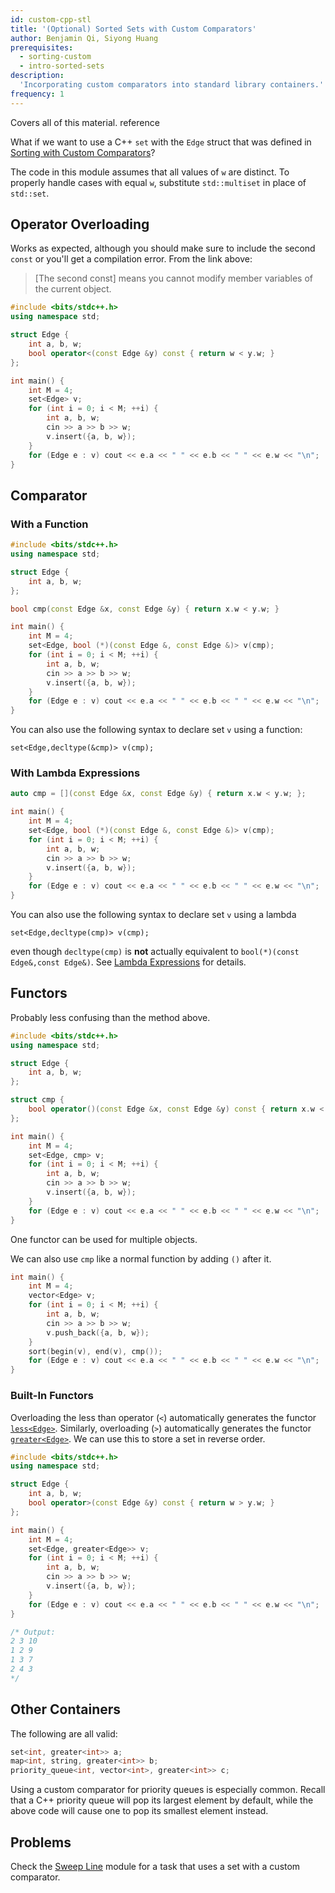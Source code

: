 ```yaml
---
id: custom-cpp-stl
title: '(Optional) Sorted Sets with Custom Comparators'
author: Benjamin Qi, Siyong Huang
prerequisites:
  - sorting-custom
  - intro-sorted-sets
description:
  'Incorporating custom comparators into standard library containers.'
frequency: 1
---
```


<Resources>
	<Resource
		source="fushar"
		title="Comparison Functions in C++"
		starred
		url="https://web.archive.org/web/20200412101638/http://fusharblog.com/3-ways-to-define-comparison-functions-in-cpp/"
	>
		Covers all of this material.
	</Resource>
	<Resource
		source="CPP"
		url="https://en.cppreference.com/w/cpp/container/set"
		title="Set"
	>
		reference
	</Resource>
</Resources>

<br />

What if we want to use a C++ `set` with the `Edge` struct that was defined in
[Sorting with Custom Comparators](/silver/sorting-custom)?

<Warning>

The code in this module assumes that all values of `w` are distinct.
To properly handle cases with equal `w`, substitute `std::multiset` in place of `std::set`.

</Warning>

## Operator Overloading

Works as expected, although you should make sure to include the second `const`
or you'll get a compilation error. From the link above:

> [The second const] means you cannot modify member variables of the current
> object.

```cpp
#include <bits/stdc++.h>
using namespace std;

struct Edge {
	int a, b, w;
	bool operator<(const Edge &y) const { return w < y.w; }
};

int main() {
	int M = 4;
	set<Edge> v;
	for (int i = 0; i < M; ++i) {
		int a, b, w;
		cin >> a >> b >> w;
		v.insert({a, b, w});
	}
	for (Edge e : v) cout << e.a << " " << e.b << " " << e.w << "\n";
}
```

## Comparator

<Resources>
	<Resource
		source="SO"
		title="Using custom std::set comparator"
		url="https://stackoverflow.com/questions/2620862/using-custom-stdset-comparator"
	/>
</Resources>

### With a Function

```cpp
#include <bits/stdc++.h>
using namespace std;

struct Edge {
	int a, b, w;
};

bool cmp(const Edge &x, const Edge &y) { return x.w < y.w; }

int main() {
	int M = 4;
	set<Edge, bool (*)(const Edge &, const Edge &)> v(cmp);
	for (int i = 0; i < M; ++i) {
		int a, b, w;
		cin >> a >> b >> w;
		v.insert({a, b, w});
	}
	for (Edge e : v) cout << e.a << " " << e.b << " " << e.w << "\n";
}
```

You can also use the following syntax to declare set `v` using a function:

`set<Edge,decltype(&cmp)> v(cmp);`

### With Lambda Expressions

```cpp
auto cmp = [](const Edge &x, const Edge &y) { return x.w < y.w; };

int main() {
	int M = 4;
	set<Edge, bool (*)(const Edge &, const Edge &)> v(cmp);
	for (int i = 0; i < M; ++i) {
		int a, b, w;
		cin >> a >> b >> w;
		v.insert({a, b, w});
	}
	for (Edge e : v) cout << e.a << " " << e.b << " " << e.w << "\n";
}
```

You can also use the following syntax to declare set `v` using a lambda

`set<Edge,decltype(cmp)> v(cmp);`

even though `decltype(cmp)` is **not** actually equivalent to
`bool(*)(const Edge&,const Edge&)`. See [Lambda Expressions](/general/lambda)
for details.

## Functors

Probably less confusing than the method above.

```cpp
#include <bits/stdc++.h>
using namespace std;

struct Edge {
	int a, b, w;
};

struct cmp {
	bool operator()(const Edge &x, const Edge &y) const { return x.w < y.w; }
};

int main() {
	int M = 4;
	set<Edge, cmp> v;
	for (int i = 0; i < M; ++i) {
		int a, b, w;
		cin >> a >> b >> w;
		v.insert({a, b, w});
	}
	for (Edge e : v) cout << e.a << " " << e.b << " " << e.w << "\n";
}
```

<Info title="Pro Tip">

One functor can be used for multiple objects.

</Info>

We can also use `cmp` like a normal function by adding `()` after it.

```cpp
int main() {
	int M = 4;
	vector<Edge> v;
	for (int i = 0; i < M; ++i) {
		int a, b, w;
		cin >> a >> b >> w;
		v.push_back({a, b, w});
	}
	sort(begin(v), end(v), cmp());
	for (Edge e : v) cout << e.a << " " << e.b << " " << e.w << "\n";
}
```

### Built-In Functors

Overloading the less than operator (`<`) automatically generates the functor
[`less<Edge>`](https://en.cppreference.com/w/cpp/utility/functional/less).
Similarly, overloading (`>`) automatically generates the functor
[`greater<Edge>`](https://en.cppreference.com/w/cpp/utility/functional/greater).
We can use this to store a set in reverse order.

```cpp
#include <bits/stdc++.h>
using namespace std;

struct Edge {
	int a, b, w;
	bool operator>(const Edge &y) const { return w > y.w; }
};

int main() {
	int M = 4;
	set<Edge, greater<Edge>> v;
	for (int i = 0; i < M; ++i) {
		int a, b, w;
		cin >> a >> b >> w;
		v.insert({a, b, w});
	}
	for (Edge e : v) cout << e.a << " " << e.b << " " << e.w << "\n";
}

/* Output:
2 3 10
1 2 9
1 3 7
2 4 3
*/
```

## Other Containers

The following are all valid:

```cpp
set<int, greater<int>> a;
map<int, string, greater<int>> b;
priority_queue<int, vector<int>, greater<int>> c;
```

Using a custom comparator for priority queues is especially common. Recall that
a C++ priority queue will pop its largest element by default, while the above
code will cause one to pop its smallest element instead.

## Problems

Check the [Sweep Line](/plat/sweep-line#line-segments) module for a task that
uses a set with a custom comparator.
